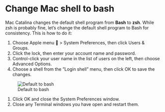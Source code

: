 # Change Mac shell to bash

Mac Catalina changes the default shell program from **Bash** to **zsh**. While zsh is probably fine, let's change the default shell program to Bash for consistency. This is how to do it:

1. Choose Apple menu  > System Preferences, then click Users & Groups.
2. Click the lock, then enter your account name and password.
3. Control-click your user name in the list of users on the left, then choose Advanced Options.
4. Choose a shell from the ”Login shell” menu, then click OK to save the changes.

![Default to bash](../../images/default-to-bash.png)

1. Click OK and close the System Preferences window.
1. Close any Terminal windows you have open and restart them.
